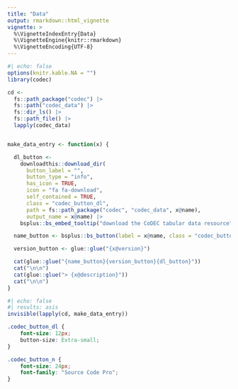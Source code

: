 ```yaml
---
title: "Data"
output: rmarkdown::html_vignette
vignette: >
  %\VignetteIndexEntry{Data}
  %\VignetteEngine{knitr::rmarkdown}
  %\VignetteEncoding{UTF-8}
---
```


```r
#| echo: false
options(knitr.kable.NA = "")
library(codec)

cd <-
  fs::path_package("codec") |>
  fs::path("codec_data") |>
  fs::dir_ls() |>
  fs::path_file() |>
  lapply(codec_data)


make_data_entry <- function(x) {

  dl_button <-
    downloadthis::download_dir(
      button_label = "", 
      button_type = "info",
      has_icon = TRUE,
      icon = "fa fa-download",
      self_contained = TRUE,
      class = "codec_button_dl",
      path = fs::path_package("codec", "codec_data", x@name),
      output_name = x@name) |>
    bsplus::bs_embed_tooltip("download the CoDEC tabular data resource", placement = "right")

  name_button <- bsplus::bs_button(label = x@name, class = "codec_button_n")

  version_button <- glue::glue("{x@version}")

  cat(glue::glue("{name_button}{version_button}{dl_button}"))
  cat("\n\n")
  cat(glue::glue("> {x@description}"))
  cat("\n\n")
}
```

```r
#| echo: false
#| results: asis
invisible(lapply(cd, make_data_entry))
```

```css
.codec_button_dl {
	font-size: 12px;
	button-size: Extra-small;
}

.codec_button_n {
	font-size: 24px;
	font-family: "Source Code Pro";
}
```
